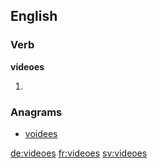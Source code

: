 ==English==

===Verb===
'''videoes'''

# {{en-third-person singular of|video}}

===Anagrams===
* [[voidees#English|voidees]]

[[de:videoes]]
[[fr:videoes]]
[[sv:videoes]]